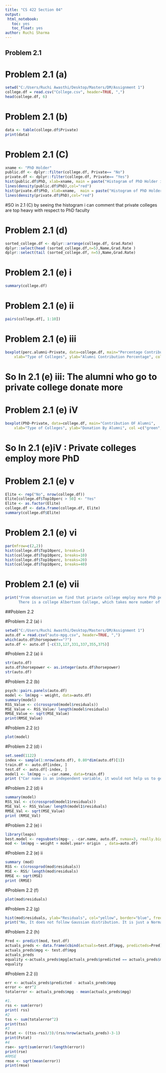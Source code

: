 ---
title: "CS 422 Section 04"
output: 
 html_notebook:
   toc: yes
   toc_float: yes
author: Ruchi Sharma
---

## Problem 2.1
# Problem 2.1 (a)
```{r}
setwd("C:/Users/Ruchi Awasthi/Desktop/Masters/DM/Assignment 1")
college.df = read.csv("College.csv", header=TRUE, ",")
head(college.df, 6)
```

#  Problem 2.1 (b) 
```{r}
data <- table(college.df$Private)
print(data)
```

#  Problem 2.1 (C) 
```{r}
xname <- "PhD Holder"
public.df <- dplyr::filter(college.df, Private== "No")
private.df <- dplyr::filter(college.df, Private== "Yes")
hist(public.df$PhD, xlab=xname, main = paste("Histogram of PhD Holder in Public College"), col="yellow", border="blue",  freq = FALSE)
lines(density(public.df$PhD),col="red")
hist(private.df$PhD, xlab=xname,  main = paste("Histogram of PhD Holder in Private College"), col="yellow", border="blue", freq = FALSE)
lines(density(private.df$PhD),col="red")
```
#SO in 2.1 (C) by seeing the histogram i can comment that private colleges are top heavy with respect to PhD faculty

#  Problem 2.1 (d)
```{r}
sorted_college.df <- dplyr::arrange(college.df, Grad.Rate)
dplyr::select(head (sorted_college.df,n=5),Name,Grad.Rate )
dplyr::select(tail (sorted_college.df, n=5),Name,Grad.Rate)
```

#  Problem 2.1 (e) i
```{r}
summary(college.df)
```

#  Problem 2.1 (e) ii
```{r}
pairs(college.df[, 1:10])
```

#  Problem 2.1 (e) iii
```{r}
boxplot(perc.alumni~Private, data=college.df, main="Percentage Contribution OF Alumni", 
  	xlab="Type of Colleges", ylab="Alumni Contribution Percentage", col =c("green", "blue"))
```
# So In 2.1 (e) iii: The alumni who go to private college donate more

#  Problem 2.1 (e) iV
```{r}
boxplot(PhD~Private, data=college.df, main="Contribution OF Alumni", 
  	xlab="Type of Colleges", ylab="Donation By Alumni", col =c("green", "blue"))
```
# So In 2.1 (e)iV : Private colleges employ more PhD 

#  Problem 2.1 (e) v
```{r}
Elite <- rep("No", nrow(college.df))
Elite[college.df$Top10perc > 50] <- "Yes"
Elite <- as.factor(Elite)
college.df <- data.frame(college.df, Elite)
summary(college.df$Elite)
```

#  Problem 2.1 (e) vi
```{r}
par(mfrow=c(2,2))
hist(college.df$Top10perc, breaks=5)
hist(college.df$Top10perc, breaks=10)
hist(college.df$Top10perc, breaks=20)
hist(college.df$Top10perc, breaks=40)
```

#  Problem 2.1 (e) vii
```{r}
print("From observation we find that priavte college employ more PhD people,
      There is a college Albertson College, which takes more number of applications.")
```

##Poblem 2.2

#Problem 2.2 (a) i
```{r}
setwd("C:/Users/Ruchi Awasthi/Desktop/Masters/DM/Assignment 1")
auto.df = read.csv("auto-mpg.csv", header=TRUE, ",")
which(auto.df$horsepower=="?")
auto.df <- auto.df [-c(33,127,331,337,355,375)]
```

#Problem 2.2 (a) ii
```{r}
str(auto.df)
auto.df$horsepower <- as.integer(auto.df$horsepower)
str(auto.df)
```

#Problem 2.2 (b) 
```{r}
psych::pairs.panels(auto.df)
model <- lm(mpg ~ weight, data=auto.df)
summary(model)
RSS_Value <- c(crossprod(model$residuals))
MSE_Value <- RSS_Value/ length(model$residuals)
RMSE_Value <- sqrt(MSE_Value)
print(RMSE_Value)
```

#Problem 2.2 (c) 
```{r}
plot(model)
```

#Problem 2.2 (d) i
```{r}
set.seed(1122)
index <- sample(1:nrow(auto.df), 0.80*dim(auto.df)[1])
train.df <- auto.df[index, ]
test.df <- auto.df[-index, ]
model1 <- lm(mpg ~ .-car.name, data=train.df)
print ("Car name is an independent variable, it would not help us to get any mpg")
```

#Problem 2.2 (d) ii
```{r}
summary(model)
RSS_Val <- c(crossprod(model1$residuals))
MSE_Val <- RSS_Value/ length(model1$residuals)
RMSE_Val <- sqrt(MSE_Value)
print (RMSE_Val)
```

#Problem 2.2 (e) i
```{r}
library(leaps)
best.model <- regsubsets(mpg~ . -car.name, auto.df, nvmax=3, really.big	= TRUE)
mod <- lm(mpg ~ weight + model.year+ origin  , data=auto.df)
```

#Problem 2.2 (e) ii
```{r}
summary (mod)
RSS <- c(crossprod(mod$residuals))
MSE <- RSS/ length(mod$residuals)
RMSE <- sqrt(MSE)
print (RMSE)
```

#Problem 2.2 (f)
```{r}
plot(mod$residuals)
```
#Problem 2.2 (g)
```{r}
hist(mod$residuals, ylab="Residuals", col="yellow", border="blue", freq = FALSE)
print("No, It does not follow Gaussian distribution. It is just a Normal distribution")
```

#Problem 2.2 (h)
```{r}
Pred <- predict(mod, test.df)
actuals_preds <- data.frame(cbind(actuals=test.df$mpg, predicteds=Pred)) 
actuals_preds$mpg <- test.df$mpg
actuals_preds
equality <-actuals_preds$mpg[actuals_preds$predicted == actuals_preds$mpg]
equality
```
#Problem 2.2 (i)
```{r}
err <- actuals_preds$predicted - actuals_preds$mpg
error <- err^2
totalerror <- actuals_preds$mpg - mean(actuals_preds$mpg)

#1.
rss <- sum(error)
print( rss)
#2
tss <- sum(totalerror^2)
print(tss)
#3
Fstat <- ((tss-rss)/3)/(rss/nrow(actuals_preds)-3-1)
print(Fstat)
#4
rse<- sqrt(sum(error)/length(error))
print(rse)
#RMSE
rmse <- sqrt(mean(error))
print(rmse)

```
 
